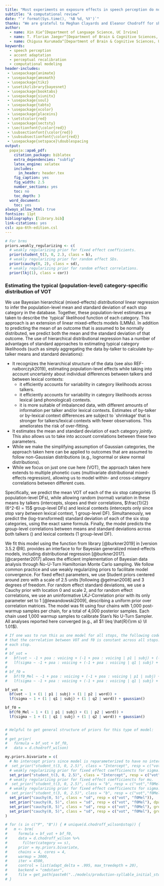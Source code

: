 ```yaml
---
title: "Most experiments on exposure effects in speech perception do not distinguish between underlying mechanisms"
subtitle: "A computational review"
date: "`r format(Sys.time(), '%B %d, %Y')`"
thanks: "We are grateful to Meghan Clayards and Eleanor Chodroff for sharing their data, doing so in an accessible format, and for helping prepare their data for this study. We thank the participants in the 2021 summer 'mega-lab' meetings for many insightful discussions that shaped the perspectives discussed here (all mistakes remain our own). This includes, in particular, Ann Bradlow, Melissa Baese-Berk, Eleanor Chodroff, Jennifer Cole, Shawn Cummings, Laura Dilley, James McQueen, Arty Samuel, Maryann Tan, and Rachel Theodore. We also owe thanks for early feedback on this project to Marc Allassonnière-Tang, Jing Liu, Gerda Melnik, and Anna Persson."
author:
  - name: Xin Xie^[Department of Language Science, UC Irvine]
  - name: T. Florian Jaeger^[Department of Brain & Cognitive Sciences, University of Rochester]
  - name: Chigusa Kurumada^[Department of Brain & Cognitive Sciences, University of Rochester]
keywords:
  - speech perception
  - accent adaptation
  - perceptual recalibration
  - computational modeling
header-includes: 
 - \usepackage{animate}
 - \usepackage{amsmath}
 - \usepackage{tikz}
 - \usetikzlibrary{bayesnet}
 - \usepackage{booktabs}
 - \usepackage{siunitx}
 - \usepackage{soul}
 - \usepackage{tabto}
 - \usepackage{xcolor}
 - \usepackage{placeins}
 - \setstcolor{red}
 - \usepackage{sectsty}
 - \sectionfont{\color{red}}
 - \subsectionfont{\color{red}}
 - \subsubsectionfont{\color{red}}
 - \usepackage{setspace}\doublespacing
output: 
  papaja::apa6_pdf:
    citation_package: biblatex
    extra_dependencies: "subfig" 
    latex_engine: xelatex
    includes:
      in_header: header.tex
    fig_caption: yes
    fig_width: 2.5
    number_sections: yes
    toc: no
    toc_depth: 3
  word_document:
    toc: yes
always_allow_html: true
fontsize: 11pt
bibliography: [library.bib]
link-citations: yes
csl: apa-6th-edition.csl
---
```


```r
# For brms
priors.weakly_regularizing <- c(
  # weakly regularizing prior for fixed effect coefficients.
  prior(student_t(3, 0, 2.), class = b), 
  # weakly regularizing prior for random effect SDs.
  prior(cauchy(0, 2), class = sd),
  # weakly regularizing prior for random effect correlations.
  prior(lkj(1), class = cor))
```

### Estimating the typical (population-level) category-specific distribution of VOT {#sec:estimating-expected-category-statistics}
We use Bayesian hierarchical (mixed-effects) *distributional* linear regression to infer the population-level mean and standard deviation of each stop category in the database. Together, these population-level estimates are taken to describe the `typical' likelihood function of each category. This approach is an extension of linear mixed-effects models (LMMs). In addition to predicting the mean of an outcome that is assumed to be normally distributed, we predict both the mean and the standard deviation of that outcome. The use of hierarchical distributional regression has a number of advantages of standard approaches to estimating typical category likelihoods (such as simply aggregating the data by-talker to calculate by-talker means and standard deviations):

 * It recognizes the hierarchical structure of the data (see also REF-nalborczyk2019), estimating population-level effects while taking into account uncertainty about individual differences between talkers and between lexical contexts:
    * it efficiently accounts for variability in category likelihoods across talkers.
    * it efficiently accounts for variability in category likelihoods across lexical (and phonological) contexts.
    * it is more suitable of imbalanced data, with different amounts of information per talker and/or lexical contexts. Estimates of by-talker or by-lexical context differences are subject to `shrinkage' that is stronger for talkers/lexical contexts with fewer observations. This ameliorates the risk of over-fitting.
  * It estimates the mean and standard deviation of each category *jointly*. This also allows us to take into account correlations between these two parameters.
  * While we make the simplifying assumption of Gaussian categories, the approach taken here can be applied to outcomes that are assumed to follow non-Gaussian distributions (e.g., lognormal or skew normal distributions).
  * While we focus on just one cue here (VOT), the approach taken here extends to multiple phonetic cues (multivariate distributional mixed-effects regression), allowing us to model within- and cross-category correlations between different cues.

Specifically, we predict the mean VOT of each of the six stop categories (5 population-level DFs), while allowing random (normal) variation in these means by talkers (intercepts, slopes and their correlations, $\frac{1}{2}(6^2-6) = 15$ group-level DFs) and lexical contexts (intercepts only since stop vary *between* lexical context, 1 group-level DF). Simultaneously, we predict the (log-transformed) standard deviation of each of the six stop categories, using the exact same formula. Finally, the model predicts the group-level correlations between means and standard deviations across both talkers () and lexical contexts (1 group-level DF).

We fit this model using the function \texttt{brm} from library \texttt{brms} [@burkner2019] in \texttt{R} [version 3.5.2 @R]. \texttt{brms} provides an interface to \texttt{Stan} for Bayesian generalized mixed-effects models, including distributional regression [@burkner2017]. \texttt{Stan} [@carpenter2017] allows the efficient implementation of Bayesian data analysis through No-U-Turn Hamiltonian Monte Carlo sampling. We follow common practice and use weakly regularizing priors to facilitate model convergence. For fixed effect parameters, we use Student priors centered around zero with a scale of 2.5 units [following @gelman2008] and 3 degrees of freedom. For random effect standard deviations, we use a Cauchy prior with location 0 and scale 2, and for random effect correlations, we use an uninformative LKJ-Correlation prior with its only parameter set to 1 [@lewandowski2009], describing a uniform prior over correlation matrices. The model was fit using four chains with 1,000 post-warmup samples per chain, for a total of 4,000 posterior samples. Each chain used 1,000 warmup samples to calibrate Stan's No U-Turn Sampler. All analyses reported here converged (e.g., all $1 \leq \hat{R}{\rm s} \ll 1.01$).

```r
# If one was to run this as one model for all stops, the following code would work. However, this would assume
# that the correlation between VOT and f0 is constant across all stops. We therefore fit separate models to
# each stop.
#
# bf_vot =
#   bf(vot ~ -1 + poa : voicing + (-1 + poa : voicing | p1 | subj) + (-1 + poa : voicing | p2 | word)) +
#   lf(sigma ~ -1 + poa : voicing + (-1 + poa : voicing | q1 | subj) + (-1 + poa : voicing | q2 | word)) + gaussian()
#
# bf_f0 =
#   bf(f0_Mel ~ -1 + poa : voicing + (-1 + poa : voicing | p1 | subj) + (-1 + poa : voicing | p2 | word)) +
#   lf(sigma ~ -1 + poa : voicing + (-1 + poa : voicing | q1 | subj) + (-1 + poa : voicing | q2 | word)) + gaussian()

bf_vot =
  bf(vot ~ 1 + (1 | p1 | subj) + (1 | p2 | word)) +
  lf(sigma ~ 1 + (1 | q1 | subj) + (1 | q2 | word)) + gaussian()

bf_f0 =
  bf(f0_Mel ~ 1 + (1 | p1 | subj) + (1 | p2 | word)) +
  lf(sigma ~ 1 + (1 | q1 | subj) + (1 | q2 | word)) + gaussian()


# Helpful to get general structure of priors for this type of model:
#
# get_prior(
#   formula = bf_vot + bf_f0,
#   data = d.chodroff_wilson)

my.priors.bivariate = c(
  # No intercept priors since model is reparameterized to have no intercepts
#  set_prior("student_t(3, 0, 2.5)", class = "Intercept", resp = c("vot","f0Mel")),
  # weakly regularizing prior for fixed effect coefficiencts for sigma.
  set_prior("student_t(3, 0, 2.5)", class = "Intercept", resp = c("vot","f0Mel"), dpar = "sigma"),
  # weakly regularizing prior for fixed effect coefficiencts for mu.
#  set_prior("student_t(3, 0, 2.5)", class = "b", resp = c("vot","f0Mel")),
  # weakly regularizing prior for fixed effect coefficiencts for sigma.
#  set_prior("student_t(3, 0, 2.5)", class = "b", resp = c("vot","f0Mel"), dpar = "sigma"),
  set_prior("cauchy(0, 5)", class = "sd", resp = c("vot", "f0Mel")),
  set_prior("cauchy(0, 5)", class = "sd", resp = c("vot", "f0Mel"), dpar = "sigma"),
  set_prior("cauchy(0, 5)", class = "sd", resp = c("vot", "f0Mel"), group = c("subj", "word")),
  set_prior("cauchy(0, 5)", class = "sd", resp = c("vot", "f0Mel"), group = c("subj", "word"), dpar = "sigma")
)

# for (s in c("P", "B")) { # unique(d.chodroff_wilson$stop)) {
#   m <- brm(
#     formula = bf_vot + bf_f0,
#     data = d.chodroff_wilson %>%
#       filter(category == s),
#     prior = my.priors.bivariate,
#     chains = 4, cores = 4,
#     warmup = 3000,
#     iter = 4500,
#     control = list(adapt_delta = .995, max_treedepth = 20),
#     backend = "cmdstanr",
#     file = get_path(paste0("../models/production-syllable_initial_stop-VOT_f0Mel-bivariate_normal-simple_effects-", s)))
# }
```

<!-- (ref:chodroff-stop-VOT-mu-sigma) Estimated by-talker voice onset time (VOT) means $\hat\mu$ and standard deviations $\hat\sigma$ of word-initial stops in connected American English. The number of observations that went into the estimates ($n$) differ between talkers due to missing values [e.g., because of measurement errors or outliers; for details, see @chodroff-wilson2018]. Lines connect data from the same talker. Note that the y-axis is log-stepped. -->

<!-- (ref:chodroff-stop-f0ST-mu-sigma) Same as \@ref(fig:chodroff-stop-VOT-mu-sigma) but for the fundamental frequency (f0) at the onset of the vowel following the stop. -->

<!-- ```{r chodroff-means-sds, fig.width=10, fig.height = 3.5, fig.cap=c("(ref:chodroff-stop-VOT-mu-sigma)", "(ref:chodroff-stop-f0ST-mu-sigma)")} -->
<!-- # plot correlation between by-talker mean and sd for each cue -->
<!-- d.chodroff_wilson %>%  -->
<!--   group_by(Talker, gender, category, voicing, poa) %>% -->
<!--   summarise_at( -->
<!--     vars(VOT, f0_Mel, f0_semitones), -->
<!--     list("mean" = function(x) mean(x, na.rm = T), "sd" = function(x) sd(x, na.rm = T), "n" = length)) %>% -->
<!--   ggplot(aes(x = VOT_mean, y = VOT_sd, color = voicing, shape = gender, size = VOT_n)) + -->
<!--   geom_line(alpha = .1, size = .3, color = "gray", aes(group = Talker)) + -->
<!--   geom_point(alpha = .3) + -->
<!--   scale_x_continuous(expression("VOT" ~ hat(mu) ~ "(ms)")) + -->
<!--   scale_y_continuous(expression("VOT" ~ hat(sigma) ~ "(ms)"), trans = "log10") + -->
<!--   scale_color_manual("Voiced", breaks = c("yes", "no"), values = colors.voicing) + -->
<!--   scale_shape_discrete("Gender") + -->
<!--   scale_size_continuous("n", range = c(.1, 3)) + -->
<!--   facet_grid(. ~ poa)  -->

<!-- ggplot2::last_plot() +  -->
<!--   aes(x = f0_Mel_mean, y = f0_Mel_sd, size = f0_Mel_n) + -->
<!--   scale_x_continuous(expression("f0" ~ hat(mu) ~ "(Mel)")) + -->
<!--   scale_y_continuous(expression("f0" ~ hat(sigma) ~ "(Mel)"), trans = "log10") -->

<!-- # plot correlation between by-talker means of different cues -->
<!-- # last_plot() + aes(x = vot_mean, y = usef0_mean) -->
<!-- # last_plot() + aes(x = usef0_mean, y = cog_mean) -->
<!-- # last_plot() + aes(x = cog_mean, y = vot_mean) -->

<!-- # d.chodroff_wilson %>%  -->
<!-- #   group_by(Talker, stop, voicing, poa) %>% -->
<!-- #   summarise_at( -->
<!-- #     vars(vot, usef0), -->
<!-- #     list("mean" = mean, "sd" = sd), -->
<!-- #     na.rm = T) %>% -->
<!-- #   group_by(stop, voicing, poa) %>% -->
<!-- #   summarise_at( -->
<!-- #     vars(ends_with("mean"), ends_with("sd")), -->
<!-- #     list("mean" = mean, "median" = median, "sd" = sd), -->
<!-- #     na.rm = T) -->
<!-- #  -->
<!-- # d.chodroff_wilson.byTalker <- d.chodroff_wilson %>%  -->
<!-- #   group_by(Talker, stop, voicing, poa) %>% -->
<!-- #   summarise_at( -->
<!-- #     vars(vot, usef0, cog), -->
<!-- #     list("mean" = mean, "sd" = sd), -->
<!-- #     na.rm = T) -->
<!-- ``` -->